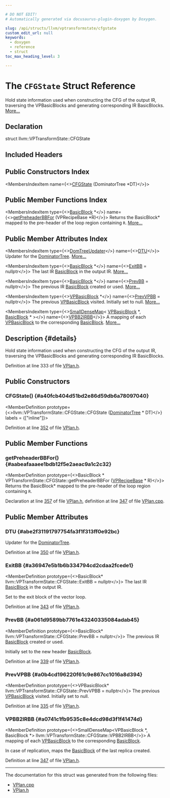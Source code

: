 ```yaml
---

# DO NOT EDIT!
# Automatically generated via docusaurus-plugin-doxygen by Doxygen.

slug: /api/structs/llvm/vptransformstate/cfgstate
custom_edit_url: null
keywords:
  - doxygen
  - reference
  - struct
toc_max_heading_level: 3

---
```





# The `CFGState` Struct Reference

<DoxygenPage pluginConfig={pluginConfig}>

Hold state information used when constructing the CFG of the output IR, traversing the VPBasicBlocks and generating corresponding IR BasicBlocks. <a href="#details">More...</a>

## Declaration

<CodeBlock>struct llvm::VPTransformState::CFGState</CodeBlock>

## Included Headers

<IncludesList>
<IncludesListItem
  filePath="Transforms/Vectorize/VPlan.h"
  permalink="/docs/api/files/lib/lib/transforms/lib/transforms/vectorize/vplan-h"
  isLocal="true" />
</IncludesList>

## Public Constructors Index

<MembersIndex>

<MembersIndexItem
  name={<><a href="#a40fcb404d51bd2e86d59db6a78097040">CFGState</a> (DominatorTree &#42;DT)</>}>
</MembersIndexItem>

</MembersIndex>

## Public Member Functions Index

<MembersIndex>

<MembersIndexItem
  type={<><a href="/docs/api/classes/llvm/basicblock">BasicBlock</a> &#42;</>}
  name={<><a href="#aabeafaaaee1bdb12f5e2aeac9a1c2c32">getPreheaderBBFor</a> (VPRecipeBase &#42;R)</>}>
Returns the BasicBlock&#42; mapped to the pre-header of the loop region containing <code>R</code>. <a href="#aabeafaaaee1bdb12f5e2aeac9a1c2c32">More...</a>
</MembersIndexItem>

</MembersIndex>

## Public Member Attributes Index

<MembersIndex>

<MembersIndexItem
  type={<><a href="/docs/api/classes/llvm/domtreeupdater">DomTreeUpdater</a></>}
  name={<><a href="#abe2f31191797754fa3f1f313ff0e92bc">DTU</a></>}>
Updater for the <a href="/docs/api/classes/llvm/dominatortree">DominatorTree</a>. <a href="#abe2f31191797754fa3f1f313ff0e92bc">More...</a>
</MembersIndexItem>

<MembersIndexItem
  type={<><a href="/docs/api/classes/llvm/basicblock">BasicBlock</a> &#42;</>}
  name={<><a href="#a36947e5b1b6b334794cd2cdaa2fcede1">ExitBB</a> = nullptr</>}>
The last IR <a href="/docs/api/classes/llvm/basicblock">BasicBlock</a> in the output IR. <a href="#a36947e5b1b6b334794cd2cdaa2fcede1">More...</a>
</MembersIndexItem>

<MembersIndexItem
  type={<><a href="/docs/api/classes/llvm/basicblock">BasicBlock</a> &#42;</>}
  name={<><a href="#a061d9589bb7761e43240335084adab45">PrevBB</a> = nullptr</>}>
The previous IR <a href="/docs/api/classes/llvm/basicblock">BasicBlock</a> created or used. <a href="#a061d9589bb7761e43240335084adab45">More...</a>
</MembersIndexItem>

<MembersIndexItem
  type={<><a href="/docs/api/classes/llvm/vpbasicblock">VPBasicBlock</a> &#42;</>}
  name={<><a href="#a0b4cd196220f61c9e867cc1016a8d394">PrevVPBB</a> = nullptr</>}>
The previous <a href="/docs/api/classes/llvm/vpbasicblock">VPBasicBlock</a> visited. Initially set to null. <a href="#a0b4cd196220f61c9e867cc1016a8d394">More...</a>
</MembersIndexItem>

<MembersIndexItem
  type={<><a href="/docs/api/classes/llvm/smalldensemap">SmallDenseMap</a>&lt; <a href="/docs/api/classes/llvm/vpbasicblock">VPBasicBlock</a> &#42;, <a href="/docs/api/classes/llvm/basicblock">BasicBlock</a> &#42; &gt;</>}
  name={<><a href="#a0741c1fb9535c8e4dcd98d3f1f41474d">VPBB2IRBB</a></>}>
A mapping of each <a href="/docs/api/classes/llvm/vpbasicblock">VPBasicBlock</a> to the corresponding <a href="/docs/api/classes/llvm/basicblock">BasicBlock</a>. <a href="#a0741c1fb9535c8e4dcd98d3f1f41474d">More...</a>
</MembersIndexItem>

</MembersIndex>

## Description {#details}

Hold state information used when constructing the CFG of the output IR, traversing the VPBasicBlocks and generating corresponding IR BasicBlocks.

Definition at line 333 of file <a href="/docs/api/files/lib/lib/transforms/lib/transforms/vectorize/vplan-h">VPlan.h</a>.

<SectionDefinition>

## Public Constructors

### CFGState() {#a40fcb404d51bd2e86d59db6a78097040}

<MemberDefinition
  prototype={<>llvm::VPTransformState::CFGState::CFGState (<a href="/docs/api/classes/llvm/dominatortree">DominatorTree</a> &#42; DT)</>}
  labels = {["inline"]}>

Definition at line <a href="/docs/api/files/lib/lib/transforms/lib/transforms/vectorize/vplan-h/#l00352">352</a> of file <a href="/docs/api/files/lib/lib/transforms/lib/transforms/vectorize/vplan-h">VPlan.h</a>.
</MemberDefinition>

</SectionDefinition>

<SectionDefinition>

## Public Member Functions

### getPreheaderBBFor() {#aabeafaaaee1bdb12f5e2aeac9a1c2c32}

<MemberDefinition
  prototype={<>BasicBlock &#42; VPTransformState::CFGState::getPreheaderBBFor (<a href="/docs/api/classes/llvm/vprecipebase">VPRecipeBase</a> &#42; R)</>}>
Returns the BasicBlock&#42; mapped to the pre-header of the loop region containing <code>R</code>.

Declaration at line <a href="/docs/api/files/lib/lib/transforms/lib/transforms/vectorize/vplan-h/#l00357">357</a> of file <a href="/docs/api/files/lib/lib/transforms/lib/transforms/vectorize/vplan-h">VPlan.h</a>, definition at line <a href="/docs/api/files/lib/lib/transforms/lib/transforms/vectorize/vplan-cpp/#l00347">347</a> of file <a href="/docs/api/files/lib/lib/transforms/lib/transforms/vectorize/vplan-cpp">VPlan.cpp</a>.
</MemberDefinition>

</SectionDefinition>

<SectionDefinition>

## Public Member Attributes

### DTU {#abe2f31191797754fa3f1f313ff0e92bc}

<MemberDefinition
  prototype="DomTreeUpdater llvm::VPTransformState::CFGState::DTU">
Updater for the <a href="/docs/api/classes/llvm/dominatortree">DominatorTree</a>.

Definition at line <a href="/docs/api/files/lib/lib/transforms/lib/transforms/vectorize/vplan-h/#l00350">350</a> of file <a href="/docs/api/files/lib/lib/transforms/lib/transforms/vectorize/vplan-h">VPlan.h</a>.
</MemberDefinition>

### ExitBB {#a36947e5b1b6b334794cd2cdaa2fcede1}

<MemberDefinition
  prototype={<>BasicBlock&#42; llvm::VPTransformState::CFGState::ExitBB = nullptr</>}>
The last IR <a href="/docs/api/classes/llvm/basicblock">BasicBlock</a> in the output IR.

Set to the exit block of the vector loop.

Definition at line <a href="/docs/api/files/lib/lib/transforms/lib/transforms/vectorize/vplan-h/#l00343">343</a> of file <a href="/docs/api/files/lib/lib/transforms/lib/transforms/vectorize/vplan-h">VPlan.h</a>.
</MemberDefinition>

### PrevBB {#a061d9589bb7761e43240335084adab45}

<MemberDefinition
  prototype={<>BasicBlock&#42; llvm::VPTransformState::CFGState::PrevBB = nullptr</>}>
The previous IR <a href="/docs/api/classes/llvm/basicblock">BasicBlock</a> created or used.

Initially set to the new header <a href="/docs/api/classes/llvm/basicblock">BasicBlock</a>.

Definition at line <a href="/docs/api/files/lib/lib/transforms/lib/transforms/vectorize/vplan-h/#l00339">339</a> of file <a href="/docs/api/files/lib/lib/transforms/lib/transforms/vectorize/vplan-h">VPlan.h</a>.
</MemberDefinition>

### PrevVPBB {#a0b4cd196220f61c9e867cc1016a8d394}

<MemberDefinition
  prototype={<>VPBasicBlock&#42; llvm::VPTransformState::CFGState::PrevVPBB = nullptr</>}>
The previous <a href="/docs/api/classes/llvm/vpbasicblock">VPBasicBlock</a> visited. Initially set to null.

Definition at line <a href="/docs/api/files/lib/lib/transforms/lib/transforms/vectorize/vplan-h/#l00335">335</a> of file <a href="/docs/api/files/lib/lib/transforms/lib/transforms/vectorize/vplan-h">VPlan.h</a>.
</MemberDefinition>

### VPBB2IRBB {#a0741c1fb9535c8e4dcd98d3f1f41474d}

<MemberDefinition
  prototype={<>SmallDenseMap&lt;VPBasicBlock &#42;, BasicBlock &#42;&gt; llvm::VPTransformState::CFGState::VPBB2IRBB</>}>
A mapping of each <a href="/docs/api/classes/llvm/vpbasicblock">VPBasicBlock</a> to the corresponding <a href="/docs/api/classes/llvm/basicblock">BasicBlock</a>.

In case of replication, maps the <a href="/docs/api/classes/llvm/basicblock">BasicBlock</a> of the last replica created.

Definition at line <a href="/docs/api/files/lib/lib/transforms/lib/transforms/vectorize/vplan-h/#l00347">347</a> of file <a href="/docs/api/files/lib/lib/transforms/lib/transforms/vectorize/vplan-h">VPlan.h</a>.
</MemberDefinition>

</SectionDefinition>

<hr/>

The documentation for this struct was generated from the following files:

<ul>
<li><a href="/docs/api/files/lib/lib/transforms/lib/transforms/vectorize/vplan-cpp">VPlan.cpp</a></li>
<li><a href="/docs/api/files/lib/lib/transforms/lib/transforms/vectorize/vplan-h">VPlan.h</a></li>
</ul>

</DoxygenPage>
